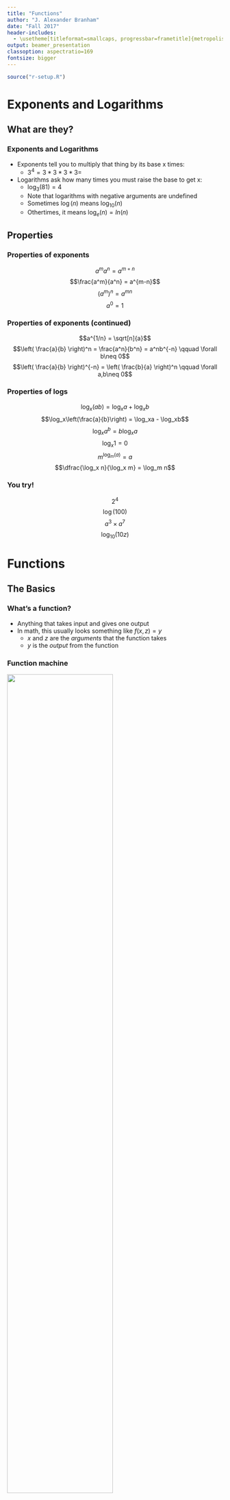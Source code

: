 ```yaml
---
title: "Functions"
author: "J. Alexander Branham"
date: "Fall 2017"
header-includes: 
  - \usetheme[titleformat=smallcaps, progressbar=frametitle]{metropolis}
output: beamer_presentation
classoption: aspectratio=169
fontsize: bigger
---
```


```r
source("r-setup.R")
```

# Exponents and Logarithms 
## What are they?
### Exponents and Logarithms
* Exponents tell you to multiply that thing by its base x times:
    + $3^4 = 3*3*3*3 =$
* Logarithms ask how many times you must raise the base to get x:
    + $\log_3(81) = 4$
    + Note that logarithms with negative arguments are undefined 
    + Sometimes $\log(n)$ means $\log_{10}(n)$
    + Othertimes, it means $\log_e(n) = ln(n)$
    
## Properties
### Properties of exponents
$$a^ma^n = a^{m+n}$$
\pause
$$\frac{a^m}{a^n}  = a^{m-n}$$
\pause
$$(a^m)^n = a^{mn}$$
\pause
$$a^0=1$$

### Properties of exponents (continued)
$$a^{1/n} = \sqrt[n]{a}$$
\pause
$$\left( \frac{a}{b} \right)^n = \frac{a^n}{b^n} = a^nb^{-n} \qquad
\forall b\neq 0$$
\pause
$$\left( \frac{a}{b} \right)^{-n} = \left( \frac{b}{a} \right)^n \qquad \forall a,b\neq 0$$

### Properties of logs
$$\log_x(ab) = \log_xa + \log_xb $$
\pause
$$\log_x\left(\frac{a}{b}\right) = \log_xa - \log_xb$$
\pause 
$$\log_xa^b = b \log_x a$$
\pause
$$\log_x 1 = 0$$
\pause
$$m^{\log_m(a)} = a$$
\pause
$$\dfrac{\log_x n}{\log_x m} = \log_m n$$

### You try!
$$2^4$$
$$\log(100)$$
$$a^3 \times a^7$$
$$\log_{10}(10z)$$

# Functions
## The Basics
### What's a function?
* Anything that takes input and gives one output
* In math, this usually looks something like $f(x,z) = y$
    + $x$ and $z$ are the *arguments* that the function takes
    + $y$ is the *output* from the function
    
### Function machine 
![](../images/Function_machine.jpg){height=70%}

## Functional Forms
### Linear functions
* We can make a function that describes a line pretty easily
* $y=mx+b$
    + $m$ is the slope (for every one unit increase in $x$, $y$ increases $m$ units)
    + $b$ is the y-intercept: the value of $y$ when $x=0$
    
### Linear functions
```r
ggplot(data.frame(x = c(-3, 3)), aes(x)) +
  stat_function(fun = function(x) -2 * x + 3, geom = "line")  +
  stat_function(fun = function(x) (1 / 2) * x + 1)
```



### Quadratics
* These lines have one curve
* $y=ax^2 + bx + c$

### Quadratics
```r
ggplot(data.frame(x = c(-3, 4)), aes(x)) +
  stat_function(fun = function(x) x ^ 2, color = "green") +
  stat_function(fun = function(x) 2 * x ^ 2, color = "red") +
  stat_function(fun = function(x) -2 * x ^ 2 + 6 * x - 4) +
  ylim(c(-5, 5))
```

### Exponential
* General form: $y = ab^{x}$
```r
ggplot(data.frame(x = c(-1, 5)), aes(x)) +
  stat_function(fun = function(x) exp(x)) +
  stat_function(fun = function(x) 2 * exp(x), color = "red")
```

### Logs
* General form: $y= a*\log(bx) + k$
```r
ggplot(data.frame(x = c(0, 5)), aes(x)) +
  stat_function(fun = function(x) log(x)) +
  stat_function(fun = function(x) log10(x), color = "red") +
  stat_function(fun = function(x) 2 * log(x), color = "green")
```

### Logs and Exponents
* The log and exponent charts are obviously related
* In fact, these functions are each others "inverse" function
    + Plug in $y$ to find $x$
* Exponents have horizontal asymptote
* Logs have vertical asymptote

### You try!
What function describes this line?

```r
ggplot(data.frame(x = c(-3, 3)), aes(x)) +
  stat_function(fun = function(x) (1 / 3) * x + 0.5, geom = "line") +
  coord_cartesian(ylim = c(-1, 1))
```
